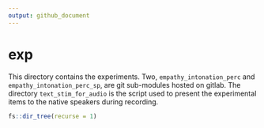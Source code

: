 ```yaml
---
output: github_document
---
```


# exp

This directory contains the experiments. 
Two, `empathy_intonation_perc` and `empathy_intonation_perc_sp`, are git sub-modules hosted on gitlab. 
The directory `text_stim_for_audio` is the script used to present the experimental items to the native speakers during recording. 

```r
fs::dir_tree(recurse = 1)
```
